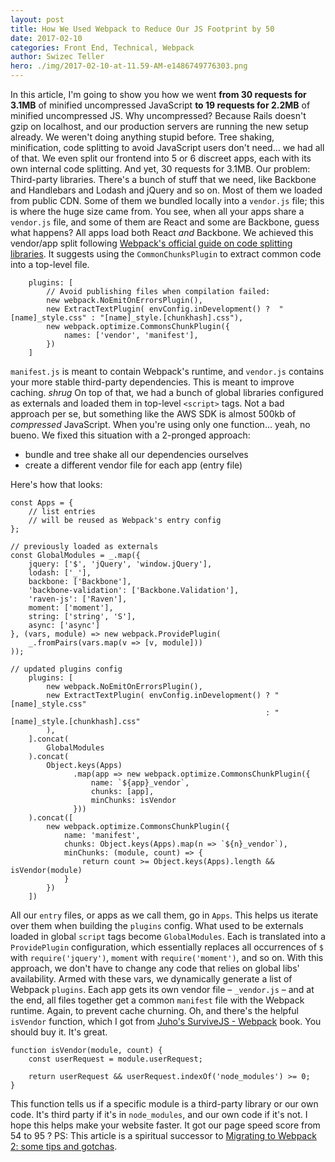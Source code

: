 ```yaml
---
layout: post
title: How We Used Webpack to Reduce Our JS Footprint by 50
date: 2017-02-10
categories: Front End, Technical, Webpack
author: Swizec Teller
hero: ./img/2017-02-10-at-11.59-AM-e1486749776303.png
---
```


 In this article, I'm going to show you how we went **from 30 requests for 3.1MB** of minified uncompressed JavaScript **to 19 requests for 2.2MB** of minified uncompressed JS. Why uncompressed? Because Rails doesn't gzip on localhost, and our production servers are running the new setup already. We weren't doing anything stupid before. Tree shaking, minification, code splitting to avoid JavaScript users don't need… we had all of that. We even split our frontend into 5 or 6 discreet apps, each with its own internal code splitting. And yet, 30 requests for 3.1MB. Our problem: Third-party libraries. There's a bunch of stuff that we need, like Backbone and Handlebars and Lodash and jQuery and so on. Most of them we loaded from public CDN. Some of them we bundled locally into a `vendor.js` file; this is where the huge size came from. You see, when all your apps share a `vendor.js` file, and some of them are React and some are Backbone, guess what happens? All apps load both React _and_ Backbone. We achieved this vendor/app split following [Webpack's official guide on code splitting libraries](https://webpack.js.org/guides/code-splitting-libraries/). It suggests using the `CommonChunksPlugin` to extract common code into a top-level file.

        plugins: [
            // Avoid publishing files when compilation failed:
            new webpack.NoEmitOnErrorsPlugin(),
            new ExtractTextPlugin( envConfig.inDevelopment() ?  "[name]_style.css" : "[name]_style.[chunkhash].css"),
            new webpack.optimize.CommonsChunkPlugin({
                names: ['vendor', 'manifest'],
            })
        ]

`manifest.js` is meant to contain Webpack's runtime, and `vendor.js` contains your more stable third-party dependencies. This is meant to improve caching. _shrug_ On top of that, we had a bunch of global libraries configured as externals and loaded them in top-level `<script>` tags. Not a bad approach per se, but something like the AWS SDK is almost 500kb of _compressed_ JavaScript. When you're using only one function… yeah, no bueno. We fixed this situation with a 2-pronged approach:

-   bundle and tree shake all our dependencies ourselves
-   create a different vendor file for each app (entry file)

Here's how that looks:

    const Apps = {
        // list entries
        // will be reused as Webpack's entry config
    };

    // previously loaded as externals
    const GlobalModules = _.map({
        jquery: ['$', 'jQuery', 'window.jQuery'],
        lodash: ['_'],
        backbone: ['Backbone'],
        'backbone-validation': ['Backbone.Validation'],
        'raven-js': ['Raven'],
        moment: ['moment'],
        string: ['string', 'S'],
        async: ['async']
    }, (vars, module) => new webpack.ProvidePlugin(
        _.fromPairs(vars.map(v => [v, module]))
    ));

    // updated plugins config
        plugins: [
            new webpack.NoEmitOnErrorsPlugin(),
            new ExtractTextPlugin( envConfig.inDevelopment() ? "[name]_style.css"
                                                             : "[name]_style.[chunkhash].css"
            ),
        ].concat(
            GlobalModules
        ).concat(
            Object.keys(Apps)
                  .map(app => new webpack.optimize.CommonsChunkPlugin({
                      name: `${app}_vendor`,
                      chunks: [app],
                      minChunks: isVendor
                  }))
        ).concat([
            new webpack.optimize.CommonsChunkPlugin({
                name: 'manifest',
                chunks: Object.keys(Apps).map(n => `${n}_vendor`),
                minChunks: (module, count) => {
                    return count >= Object.keys(Apps).length && isVendor(module)
                }
            })
        ])

All our `entry` files, or apps as we call them, go in `Apps`. This helps us iterate over them when building the `plugins` config. What used to be externals loaded in global `script` tags become `GlobalModules`. Each is translated into a `ProvidePlugin` configuration, which essentially replaces all occurrences of `$` with `require('jquery')`, `moment` with `require('moment')`, and so on. With this approach, we don't have to change any code that relies on global libs' availability. Armed with these vars, we dynamically generate a list of Webpack `plugins`. Each app gets its own vendor file – `_vendor.js` – and at the end, all files together get a common `manifest` file with the Webpack runtime. Again, to prevent cache churning. Oh, and there's the helpful `isVendor` function, which I got from [Juho's SurviveJS - Webpack](https://leanpub.com/survivejs-webpack) book. You should buy it. It's great.

    function isVendor(module, count) {
        const userRequest = module.userRequest;

        return userRequest && userRequest.indexOf('node_modules') >= 0;
    }

This function tells us if a specific module is a third-party library or our own code. It's third party if it's in `node_modules`, and our own code if it's not. I hope this helps make your website faster. It got our page speed score from 54 to 95 ? PS: This article is a spiritual successor to [Migrating to Webpack 2: some tips and gotchas](https://swizec.com/blog/using-webpack-2-production/swizec/7356).

